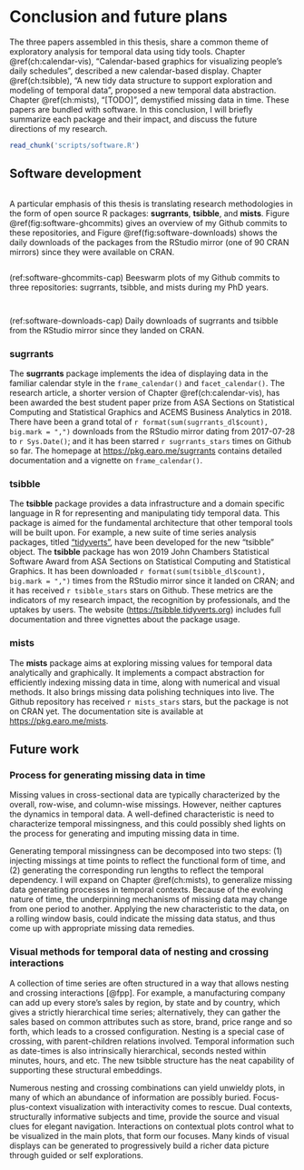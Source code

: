 # Conclusion and future plans {#ch:conclusion}

The three papers assembled in this thesis, share a common theme of exploratory analysis for temporal data using tidy tools. Chapter \@ref(ch:calendar-vis), "Calendar-based graphics for visualizing people's daily schedules", described a new calendar-based display. Chapter \@ref(ch:tsibble), "A new tidy data structure to support exploration and modeling of temporal data", proposed a new temporal data abstraction. Chapter \@ref(ch:mists), "[TODO]", demystified missing data in time. These papers are bundled with software. In this conclusion, I will briefly summarize each package and their impact, and discuss the future directions of my research.

```r
read_chunk('scripts/software.R')
```

## Software development

```r
```

A particular emphasis of this thesis is translating research methodologies in the form of open source R packages: **sugrrants**, **tsibble**, and **mists**. Figure \@ref(fig:software-ghcommits) gives an overview of my Github commits to these repositories, and Figure \@ref(fig:software-downloads) shows the daily downloads of the packages from the RStudio mirror (one of 90 CRAN mirrors) since they were available on CRAN.

```r
```

(ref:software-ghcommits-cap) Beeswarm plots of my Github commits to three repositories: sugrrants, tsibble, and mists during my PhD years.

```r
```

```r
```

(ref:software-downloads-cap) Daily downloads of sugrrants and tsibble from the RStudio mirror since they landed on CRAN.

### sugrrants

The **sugrrants** package implements the idea of displaying data in the familiar calendar style in the `frame_calendar()` and `facet_calendar()`. The research article, a shorter version of Chapter \@ref(ch:calendar-vis), has been awarded the best student paper prize from ASA Sections on Statistical Computing and Statistical Graphics and ACEMS Business Analytics in 2018. There have been a grand total of `r format(sum(sugrrants_dl$count), big.mark = ",")` downloads from the RStudio mirror dating from 2017-07-28 to `r Sys.Date()`; and it has been starred `r sugrrants_stars` times on Github so far. The homepage at <https://pkg.earo.me/sugrrants> contains detailed documentation and a vignette on `frame_calendar()`.

### tsibble

The **tsibble** package provides a data infrastructure and a domain specific language in R for representing and manipulating tidy temporal data. This package is aimed for the fundamental architecture that other temporal tools will be built upon. For example, a new suite of time series analysis packages, titled ["tidyverts"](https://github.com/tidyverts), have been developed for the new "tsibble" object. The **tsibble** package has won 2019 John Chambers Statistical Software Award from ASA Sections on Statistical Computing and Statistical Graphics. It has been downloaded `r format(sum(tsibble_dl$count), big.mark = ",")` times from the RStudio mirror since it landed on CRAN; and it has received `r tsibble_stars` stars on Github. These metrics are the indicators of my research impact, the recognition by professionals, and the uptakes by users. The website (<https://tsibble.tidyverts.org>) includes full documentation and three vignettes about the package usage.

### mists

The **mists** package aims at exploring missing values for temporal data analytically and graphically. It implements a compact abstraction for efficiently indexing missing data in time, along with numerical and visual methods. It also brings missing data polishing techniques into live. The Github repository has received `r mists_stars` stars, but the package is not on CRAN yet. The documentation site is available at <https://pkg.earo.me/mists>. 

## Future work

### Process for generating missing data in time

Missing values in cross-sectional data are typically characterized by the overall, row-wise, and column-wise missings. However, neither captures the dynamics in temporal data. A well-defined characteristic is need to characterize temporal missingness, and this could possibly shed lights on the process for generating and imputing missing data in time.

Generating temporal missingness can be decomposed into two steps: (1) injecting missings at time points to reflect the functional form of time, and (2) generating the corresponding run lengths to reflect the temporal dependency. I will expand on Chapter \@ref(ch:mists), to generalize missing data generating processes in temporal contexts. Because of the evolving nature of time, the underpinning mechanisms of missing data may change from one period to another. Applying the new characteristic to the data, on a rolling window basis, could indicate the missing data status, and thus come up with appropriate missing data remedies.

### Visual methods for temporal data of nesting and crossing interactions

A collection of time series are often structured in a way that allows nesting and crossing interactions [@fpp]. For example, a manufacturing company can add up every store's sales by region, by state and by country, which gives a strictly hierarchical time series; alternatively, they can gather the sales based on common attributes such as store, brand, price range and so forth, which leads to a crossed configuration. Nesting is a special case of crossing, with parent-children relations involved. Temporal information such as date-times is also intrinsically hierarchical, seconds nested within minutes, hours, and etc. The new tsibble structure has the neat capability of supporting these structural embeddings.

Numerous nesting and crossing combinations can yield unwieldy plots, in many of which an abundance of information are possibly buried. Focus-plus-context visualization with interactivity comes to rescue. Dual contexts, structurally informative subjects and time, provide the source and visual clues for elegant navigation. Interactions on contextual plots control what to be visualized in the main plots, that form our focuses. Many kinds of visual displays can be generated to progressively build a richer data picture through guided or self explorations.
